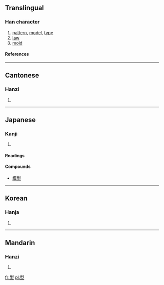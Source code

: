 ==Translingual==
===Han character===
{{Han char|rn=32|rad=土|as=06|sn=9|four=1210<sub>4</sub>|canj=一弓土 (MNG)|ids=⿱[[刑]][[土]]}}
# [[pattern]], [[model]], [[type]]
# [[law]]
# [[mold]]
====References====
{{Han ref|kx=0227.280|dkj=05030|dj=0463.180|hdz=10436.110|uh=578B|ud=22411|bh=ABAC|bd=43948}}
----

==Cantonese==
===Hanzi===
{{yue-hanzi|jyut=|y=[[ying4]]}}
# {{defn|Cantonese}}
----
==Japanese==
===Kanji===
{{ja-kanji|grade=4|rs=土06}}
# {{defn|Japanese}} 
====Readings====
{{ja-readings|on=[[けい]] (kei)|kun=[[かた]] (kata)}}
====Compounds====
*[[模型]]

----

==Korean==
===Hanja===
{{ko-hanja|hangeul=형|rv=hyeong|mr=hyŏng}}
# {{defn|Korean}}
----
==Mandarin==
===Hanzi===
{{cmn-hanzi|pin=[[xíng]] ([[xing2]])|wg=[[hsing2|hsing<sup>2</sup>]]}}
# {{defn|Mandarin}}

[[fr:型]]
[[pl:型]]